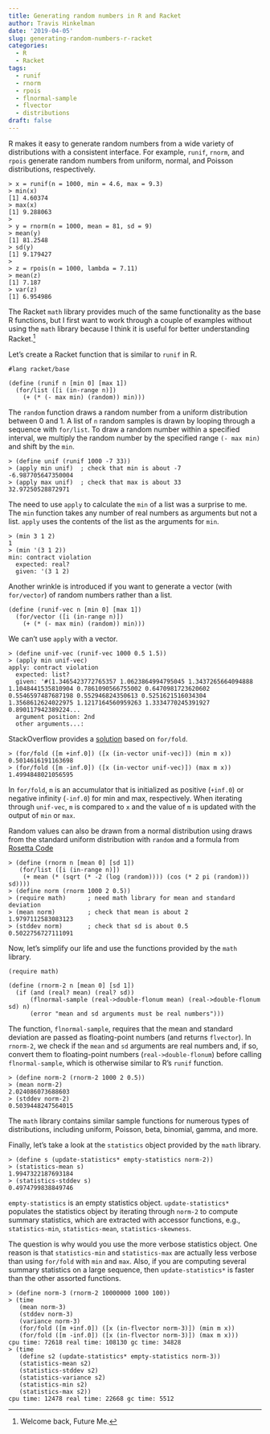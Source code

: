 ```yaml
---
title: Generating random numbers in R and Racket
author: Travis Hinkelman
date: '2019-04-05'
slug: generating-random-numbers-r-racket
categories:
  - R
  - Racket
tags:
  - runif
  - rnorm
  - rpois
  - flnormal-sample
  - flvector
  - distributions
draft: false
---
```

R makes it easy to generate random numbers from a wide variety of distributions with a consistent interface. For example, `runif`, `rnorm`, and `rpois` generate random numbers from uniform, normal, and Poisson distributions, respectively. 

```
> x = runif(n = 1000, min = 4.6, max = 9.3)
> min(x)
[1] 4.60374
> max(x)
[1] 9.288063
> 
> y = rnorm(n = 1000, mean = 81, sd = 9)
> mean(y)
[1] 81.2548
> sd(y)
[1] 9.179427
> 
> z = rpois(n = 1000, lambda = 7.11)
> mean(z)
[1] 7.187
> var(z)
[1] 6.954986
```

The Racket `math` library provides much of the same functionality as the base R functions, but I first want to work through a couple of examples without using the `math` library because I think it is useful for better understanding Racket.^[Welcome back, Future Me.]

Let's create a Racket function that is similar to `runif` in R.

```
#lang racket/base

(define (runif n [min 0] [max 1])
  (for/list ([i (in-range n)])
    (+ (* (- max min) (random)) min)))
```

The `random` function draws a random number from a uniform distribution between 0 and 1. A list of `n` random samples is drawn by looping through a sequence with `for/list`. To draw a random number within a specified interval, we multiply the random number by the specified range `(- max min)` and shift by the `min`. 

```
> (define unif (runif 1000 -7 33))
> (apply min unif)  ; check that min is about -7
-6.987705647350004
> (apply max unif)  ; check that max is about 33
32.97250528872971
```

The need to use `apply` to calculate the `min` of a list was a surprise to me. The `min` function takes any number of real numbers as arguments but not a list. `apply` uses the contents of the list as the arguments for `min`.

```
> (min 3 1 2)
1
> (min '(3 1 2))
min: contract violation
  expected: real?
  given: '(3 1 2)
```

Another wrinkle is introduced if you want to generate a vector (with `for/vector`) of random numbers rather than a list.

```
(define (runif-vec n [min 0] [max 1])
  (for/vector ([i (in-range n)])
    (+ (* (- max min) (random)) min)))
```

We can't use `apply` with a vector.

```
> (define unif-vec (runif-vec 1000 0.5 1.5))
> (apply min unif-vec)
apply: contract violation
  expected: list?
  given: '#(1.3465423772765357 1.0623864994795045 1.3437265664094888 1.1048441535810904 0.7861090566755002 0.6470981723620602 0.5546597487687198 0.552946824350613 0.5251621516034304 1.3568612624022975 1.1217164560959263 1.3334770245391927 0.890117942389224...
  argument position: 2nd
  other arguments...:
```

StackOverflow provides a [solution](https://stackoverflow.com/a/52917481/2912447) based on `for/fold`. 

```
> (for/fold ([m +inf.0]) ([x (in-vector unif-vec)]) (min m x))
0.5014616191163698
> (for/fold ([m -inf.0]) ([x (in-vector unif-vec)]) (max m x))
1.4994848021056595
```

In `for/fold`, `m` is an accumulator that is initialized as positive (`+inf.0`) or negative infinity (`-inf.0`) for min and max, respectively. When iterating through `unif-vec`, `m` is compared to `x` and the value of `m` is updated with the output of `min` or `max`.

Random values can also be drawn from a normal distribution using draws from the standard uniform distribution with `random` and a formula from [Rosetta Code](https://rosettacode.org/wiki/Random_numbers#Racket)

```
> (define (rnorm n [mean 0] [sd 1])
   (for/list ([i (in-range n)])
    (+ mean (* (sqrt (* -2 (log (random)))) (cos (* 2 pi (random))) sd))))
> (define norm (rnorm 1000 2 0.5))
> (require math)      ; need math library for mean and standard deviation
> (mean norm)         ; check that mean is about 2
1.9797112583083123
> (stddev norm)       ; check that sd is about 0.5
0.5022756727111091
```

Now, let's simplify our life and use the functions provided by the `math` library.

```
(require math) 

(define (rnorm-2 n [mean 0] [sd 1])
  (if (and (real? mean) (real? sd))
      (flnormal-sample (real->double-flonum mean) (real->double-flonum sd) n)
      (error "mean and sd arguments must be real numbers")))
```

The function, `flnormal-sample`, requires that the mean and standard deviation are passed as floating-point numbers (and returns `flvector`). In `rnorm-2`, we check if the `mean` and `sd` arguments are real numbers and, if so, convert them to floating-point numbers (`real->double-flonum`) before calling `flnormal-sample`, which is otherwise similar to R's `runif` function. 

```
> (define norm-2 (rnorm-2 1000 2 0.5))
> (mean norm-2)
2.024086073688603
> (stddev norm-2)
0.5039448247564015
```

The `math` library contains similar sample functions for numerous types of distributions, including uniform, Poisson, beta, binomial, gamma, and more.

Finally, let's take a look at the `statistics` object provided by the `math` library.

```
> (define s (update-statistics* empty-statistics norm-2))
> (statistics-mean s)
1.9947322187693184
> (statistics-stddev s)
0.4974799838849746
```

`empty-statistics` is an empty statistics object. `update-statistics*` populates the statistics object by iterating through `norm-2` to compute summary statistics, which are extracted with accessor functions, e.g., `statistics-min`, `statistics-mean`, `statistics-skewness`.

The question is why would you use the more verbose statistics object. One reason is that `statistics-min` and `statistics-max` are actually less verbose than using `for/fold` with `min` and `max`. Also, if you are computing several summary statistics on a large sequence, then `update-statistics*` is faster than the other assorted functions.

```
> (define norm-3 (rnorm-2 10000000 1000 100))
> (time
   (mean norm-3)
   (stddev norm-3)
   (variance norm-3)
   (for/fold ([m +inf.0]) ([x (in-flvector norm-3)]) (min m x))
   (for/fold ([m -inf.0]) ([x (in-flvector norm-3)]) (max m x)))
cpu time: 72618 real time: 108130 gc time: 34828
> (time
   (define s2 (update-statistics* empty-statistics norm-3))
   (statistics-mean s2)
   (statistics-stddev s2)
   (statistics-variance s2)
   (statistics-min s2)
   (statistics-max s2))
cpu time: 12478 real time: 22668 gc time: 5512
```
